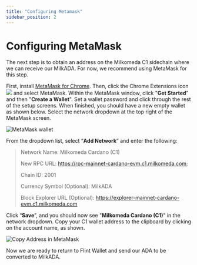 ```yaml
---
title: "Configuring Metamask"
sidebar_position: 2
---
```


# Configuring MetaMask

The next step is to obtain an address on the Milkomeda C1 sidechain where we can receive our MilkADA. For now, we recommend using MetaMask for this step.

First, install [MetaMask for Chrome](https://chrome.google.com/webstore/detail/metamask/nkbihfbeogaeaoehlefnkodbefgpgknn). Then, click the Chrome Extensions icon <img src="/img/puzzle-icon.png" className="img-icon" /> and select MetaMask. Within the MetaMask window, click "**Get Started**" and then "**Create a Wallet**". Set a wallet password and click through the rest of the setup screens. When finished, you should have a new empty wallet as shown below. Select the network dropdown at the top right of the MetaMask screen.

<img src="/img/metamask-wallet.png" alt="MetaMask wallet" className="img-card" />

From the dropdown list, select “**Add Network**” and enter the following:

> Network Name: Milkomeda Cardano (C1)
> 
> New RPC URL: https://rpc-mainnet-cardano-evm.c1.milkomeda.com;
> 
> Chain ID: 2001
> 
> Currency Symbol (Optional): MilkADA
> 
> Block Explorer URL (Optional): https://explorer-mainnet-cardano-evm.c1.milkomeda.com

Click “**Save**”, and you should now see "**Milkomeda Cardano (C1)**" in the network dropdown. Copy your C1 wallet address to the clipboard by clicking on the account name, as shown.

<img src="/img/copy-address-metamask.png" alt="Copy Address in MetaMask" className="img-card" />

Now we are ready to return to Flint Wallet and send our ADA to be converted to MilkADA. &#x20;

